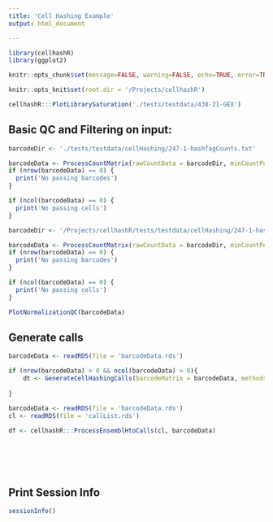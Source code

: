 ```yaml
---
title: 'Cell Hashing Example'
output: html_document

---
```


```r

library(cellhashR)
library(ggplot2)

knitr::opts_chunk$set(message=FALSE, warning=FALSE, echo=TRUE, error=TRUE)

knitr::opts_knit$set(root.dir = '/Projects/cellhashR')

```

```r

cellhashR:::PlotLibrarySaturation('./tests/testdata/438-21-GEX')


```


## Basic QC and Filtering on input:

```r

barcodeDir <- './tests/testdata/cellHashing/247-1-hashTagCounts.txt'

barcodeData <- ProcessCountMatrix(rawCountData = barcodeDir, minCountPerCell = 5)
if (nrow(barcodeData) == 0) {
  print('No passing barcodes')
}

if (ncol(barcodeData) == 0) {
  print('No passing cells')
}

```

```r

barcodeDir <- '/Projects/cellhashR/tests/testdata/cellHashing/247-1-hashTagCounts.txt'

barcodeData <- ProcessCountMatrix(rawCountData = barcodeDir, minCountPerCell = 5, barcodeWhitelist = c('HTO-1', 'HTO-2', 'HTO-3', 'HTO-4', 'HTO-6'))
if (nrow(barcodeData) == 0) {
  print('No passing barcodes')
}

if (ncol(barcodeData) == 0) {
  print('No passing cells')
}


```

```r

PlotNormalizationQC(barcodeData)


```

## Generate calls

```r

barcodeData <- readRDS(file = 'barcodeData.rds')

if (nrow(barcodeData) > 0 && ncol(barcodeData) > 0){
	dt <- GenerateCellHashingCalls(barcodeMatrix = barcodeData, methods = c('multiseq', 'htodemux'))
	
}

```

```r

barcodeData <- readRDS(file = 'barcodeData.rds')
cl <- readRDS(file = 'callList.rds')

df <- cellhashR:::ProcessEnsemblHtoCalls(cl, barcodeData)
	


  
```


```r





```


## Print Session Info

```r

sessionInfo()

```

